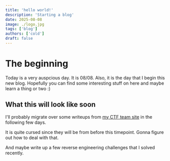 ```yaml
---
title: 'hello world!'
description: 'Starting a blog'
date: 2025-08-08
image: ./logo.jpg
tags: ['blog']
authors: ['cold']
draft: false
---
```


# The beginning

Today is a very auspcious day. It is 08/08. Also, it is the day that I begin this new blog. Hopefully you can find some interesting stuff on here and maybe learn a thing or two :)

## What this will look like soon

I'll probably migrate over some writeups from [my CTF team site](https://bingchillingacademies.vercel.app) in the following few days.

It is quite cursed since they will be from before this timepoint. Gonna figure out how to deal with that.

And maybe write up a few reverse engineering challenges that I solved recently.
